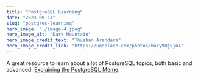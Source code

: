 ```yaml
---
title: "PostgreSQL Learning"
date: "2023-09-14"
slug: "postgres-learning"
hero_image: "./image-4.jpeg"
hero_image_alt: "Dark Mountain"
hero_image_credit_text: "Thushan Arandara"
hero_image_credit_link: "https://unsplash.com/photos/bocy9OjVjn4"
---
```


A great resource to learn about a lot of PostgreSQL topics, both basic and advanced: [Explaining the PostgreSQL Meme](https://avestura.dev/blog/explaining-the-postgres-meme).

  